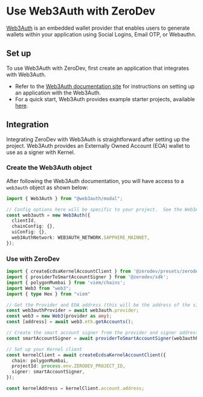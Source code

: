 # Use Web3Auth with ZeroDev

[Web3Auth](https://web3auth.io/) is an embedded wallet provider that enables users to generate wallets within your application using Social Logins, Email OTP, or Webauthn.

## Set up

To use Web3Auth with ZeroDev, first create an application that integrates with Web3Auth.

- Refer to the [Web3Auth documentation site](https://web3auth.io/docs/index.html) for instructions on setting up an application with the Web3Auth.
- For a quick start, Web3Auth provides example starter projects, available [here](https://web3auth.io/docs/examples?product=Plug+and+Play&sdk=Plug+and+Play+Web+Modal+SDK).

## Integration
Integrating ZeroDev with Web3Auth is straightforward after setting up the project. Web3Auth provides an Externally Owned Account (EOA) wallet to use as a signer with Kernel.

### Create the Web3Auth object
After following the Web3Auth documentation, you will have access to a `web3auth` object as shown below:

```typescript
import { Web3Auth } from "@web3auth/modal";

// Config options here will be specific to your project.  See the Web3Auth docs for more info.
const web3auth = new Web3Auth({
  clientId,
  chainConfig: {},
  uiConfig: {},
  web3AuthNetwork: WEB3AUTH_NETWORK.SAPPHIRE_MAINNET,
});
```

### Use with ZeroDev

```typescript
import { createEcdsaKernelAccountClient } from '@zerodev/presets/zerodev';
import { providerToSmartAccountSigner } from '@zerodev/sdk';
import { polygonMumbai } from 'viem/chains';
import Web3 from "web3";
import { type Hex } from "viem"

// Get the Provider and EOA address (this will be the address of the signer) from Web3Auth
const web3authProvider = await web3auth.provider;
const web3 = new Web3(provider as any);
const [address] = await web3.eth.getAccounts();

// Create the smart account signer from the provider and signer address
const smartAccountSigner = await providerToSmartAccountSigner(web3authProvider, address as Hex);

// Set up your Kernel client
const kernelClient = await createEcdsaKernelAccountClient({
  chain: polygonMumbai,
  projectId: process.env.ZERODEV_PROJECT_ID,
  signer: smartAccountSigner,
});

const kernelAddress = kernelClient.account.address;
```
